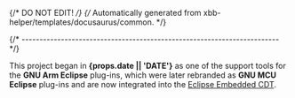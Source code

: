 {/* DO NOT EDIT! */}
{/* Automatically generated from xbb-helper/templates/docusaurus/common. */}

{/* ------------------------------------------------------------------------ */}

This project began in **{props.date || 'DATE'}** as one of the support tools for the
**GNU Arm Eclipse** plug-ins,
which were later rebranded as **GNU MCU Eclipse** plug-ins and are now
integrated into the [Eclipse Embedded CDT](https://eclipse-embed-cdt.github.io).
